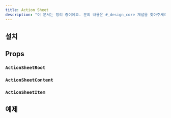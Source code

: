 ```yaml
---
title: Action Sheet
description: "이 문서는 정리 중이에요. 문의 내용은 #_design_core 채널을 찾아주세요."
---
```


<ComponentExample name="action-sheet-preview" />

## 설치

<Installation name="action-sheet" />

## Props

### `ActionSheetRoot`

<ReactTypeTable
  path="./registry/ui/action-sheet.tsx"
  name="ActionSheetRootProps"
/>

### `ActionSheetContent`

<ReactTypeTable
  path="./registry/ui/action-sheet.tsx"
  name="ActionSheetContentProps"
/>

### `ActionSheetItem`

<ReactTypeTable
  path="./registry/ui/action-sheet.tsx"
  name="ActionSheetItemProps"
/>

## 예제
